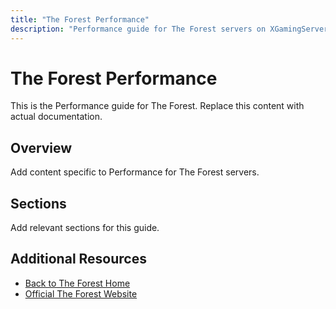 ```yaml
---
title: "The Forest Performance"
description: "Performance guide for The Forest servers on XGamingServer"
---
```


# The Forest Performance

This is the Performance guide for The Forest. Replace this content with actual documentation.

## Overview

Add content specific to Performance for The Forest servers.

## Sections

Add relevant sections for this guide.

## Additional Resources

- [Back to The Forest Home](./index)
- [Official The Forest Website](https://example.com)
